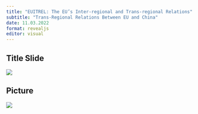 ```yaml
---
title: "EUITREL: The EU’s Inter-regional and Trans-regional Relations"
subtitle: "Trans-Regional Relations Between EU and China"
date: 11.03.2022 
format: revealjs
editor: visual
---
```


## Title Slide

![](/lecture/images/Çağdaş%20Üngör%202022%20Autumn/Çağdaş%20Üngör%202022%20Autumn.png)

## Picture

![](/lecture/images/Çağdaş%20Üngör%202022%20Autumn/WhatsApp%20Image%202023-12-10%20at%2012.52.28%20AM.jpeg)
